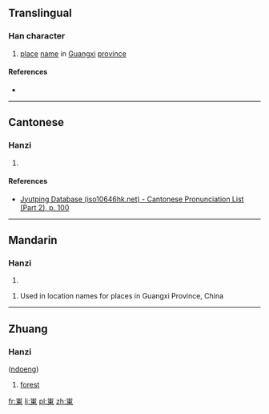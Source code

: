 {{also|岽}}
==Translingual==

===Han character===
{{Han char|rn=46|rad=山|as=08|sn=11|four=|canj=山木田 (UDW), X山木田 (XUDW)|ids=⿱[[山]][[東]]}}

# [[place]] [[name]] in [[Guangxi]] [[province]]

====References====
* {{Han ref|kx=0315.151|hdz=10778.040|uh=5D2C|ud=23852}}

----

==Cantonese==

===Hanzi===
{{yue-hanzi|jyut=[[dung1]]|y=dung1}}

# {{defn|lang=yue|sort=山08}}

====References====
* [http://www.iso10646hk.net/jp/document/download.jsp Jyutping Database (iso10646hk.net) - Cantonese Pronunciation List (Part 2), p. 100]

----

==Mandarin==

===Hanzi===
{{cmn-hanzi|sim=岽|pin=[[dōng]] ([[dong1]])|wg=tung<sup>1</sup>}}

# {{defn|lang=cmn|sort=山08}}

# Used in location names for places in Guangxi Province, China

----

==Zhuang==

===Hanzi===
{{head|za|Han characters}} ([[ndoeng]])

# [[forest]]

[[fr:崬]]
[[li:崬]]
[[pl:崬]]
[[zh:崬]]